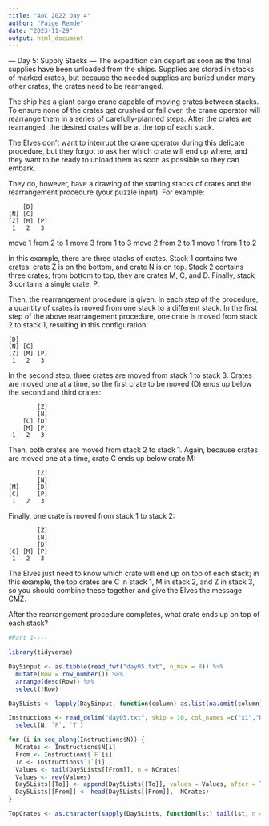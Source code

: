 ```yaml
---
title: "AoC 2022 Day 4"
author: "Paige Remde"
date: "2023-11-29"
output: html_document
---
```


--- Day 5: Supply Stacks --- The expedition can depart as soon as the
final supplies have been unloaded from the ships. Supplies are stored in
stacks of marked crates, but because the needed supplies are buried
under many other crates, the crates need to be rearranged.

The ship has a giant cargo crane capable of moving crates between
stacks. To ensure none of the crates get crushed or fall over, the crane
operator will rearrange them in a series of carefully-planned steps.
After the crates are rearranged, the desired crates will be at the top
of each stack.

The Elves don't want to interrupt the crane operator during this
delicate procedure, but they forgot to ask her which crate will end up
where, and they want to be ready to unload them as soon as possible so
they can embark.

They do, however, have a drawing of the starting stacks of crates and
the rearrangement procedure (your puzzle input). For example:

```         
    [D]    
[N] [C]    
[Z] [M] [P]
 1   2   3 
```

move 1 from 2 to 1 move 3 from 1 to 3 move 2 from 2 to 1 move 1 from 1
to 2

In this example, there are three stacks of crates. Stack 1 contains two
crates: crate Z is on the bottom, and crate N is on top. Stack 2
contains three crates; from bottom to top, they are crates M, C, and D.
Finally, stack 3 contains a single crate, P.

Then, the rearrangement procedure is given. In each step of the
procedure, a quantity of crates is moved from one stack to a different
stack. In the first step of the above rearrangement procedure, one crate
is moved from stack 2 to stack 1, resulting in this configuration:

```         
[D]        
[N] [C]    
[Z] [M] [P]
 1   2   3 
```

In the second step, three crates are moved from stack 1 to stack 3.
Crates are moved one at a time, so the first crate to be moved (D) ends
up below the second and third crates:

```         
        [Z]
        [N]
    [C] [D]
    [M] [P]
 1   2   3
```

Then, both crates are moved from stack 2 to stack 1. Again, because
crates are moved one at a time, crate C ends up below crate M:

```         
        [Z]
        [N]
[M]     [D]
[C]     [P]
 1   2   3
```

Finally, one crate is moved from stack 1 to stack 2:

```         
        [Z]
        [N]
        [D]
[C] [M] [P]
 1   2   3
```

The Elves just need to know which crate will end up on top of each
stack; in this example, the top crates are C in stack 1, M in stack 2,
and Z in stack 3, so you should combine these together and give the
Elves the message CMZ.

After the rearrangement procedure completes, what crate ends up on top
of each stack?

```r

#Part 1----

library(tidyverse)

Day5input <- as.tibble(read_fwf("day05.txt", n_max = 8)) %>%
  mutate(Row = row_number()) %>%
  arrange(desc(Row)) %>%
  select(!Row)

Day5Lists <- lapply(Day5input, function(column) as.list(na.omit(column)))

Instructions <- read_delim("day05.txt", skip = 10, col_names =c("x1","N","x3","F","x5","T")) %>%
  select(N, `F`, `T`)

for (i in seq_along(Instructions$N)) {
  NCrates <- Instructions$N[i]
  From <- Instructions$`F`[i]
  To <- Instructions$`T`[i]
  Values <- tail(Day5Lists[[From]], n = NCrates)
  Values <- rev(Values)
  Day5Lists[[To]] <- append(Day5Lists[[To]], values = Values, after = length(Day5Lists[[To]]))
  Day5Lists[[From]] <- head(Day5Lists[[From]], -NCrates)
}

TopCrates <- as.character(sapply(Day5Lists, function(lst) tail(lst, n = 1)))


```
